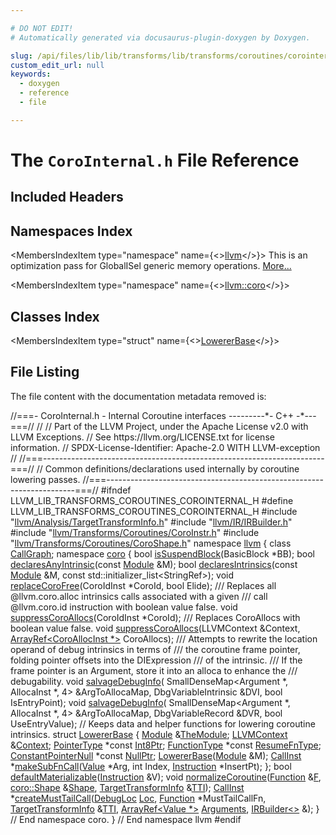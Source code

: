 ```yaml
---

# DO NOT EDIT!
# Automatically generated via docusaurus-plugin-doxygen by Doxygen.

slug: /api/files/lib/lib/transforms/lib/transforms/coroutines/corointernal-h
custom_edit_url: null
keywords:
  - doxygen
  - reference
  - file

---
```





# The `CoroInternal.h` File Reference

<DoxygenPage pluginConfig={pluginConfig}>



## Included Headers

<IncludesList>
<IncludesListItem
  filePath="llvm/Analysis/TargetTransformInfo.h"
  permalink="/docs/api/files/include/include/llvm/include/llvm/analysis/targettransforminfo-h"
  isLocal="true" />
<IncludesListItem
  filePath="llvm/IR/IRBuilder.h"
  permalink="/docs/api/files/include/include/llvm/include/llvm/ir/irbuilder-h"
  isLocal="true" />
<IncludesListItem
  filePath="llvm/Transforms/Coroutines/CoroInstr.h"
  permalink="/docs/api/files/include/include/llvm/include/llvm/transforms/include/llvm/transforms/coroutines/coroinstr-h"
  isLocal="true" />
<IncludesListItem
  filePath="llvm/Transforms/Coroutines/CoroShape.h"
  permalink="/docs/api/files/include/include/llvm/include/llvm/transforms/include/llvm/transforms/coroutines/coroshape-h"
  isLocal="true" />
</IncludesList>

## Namespaces Index

<MembersIndex>

<MembersIndexItem
  type="namespace"
  name={<><a href="/docs/api/namespaces/llvm">llvm</a></>}>
This is an optimization pass for GlobalISel generic memory operations. <a href="/docs/api/namespaces/llvm/#details">More...</a>
</MembersIndexItem>

<MembersIndexItem
  type="namespace"
  name={<><a href="/docs/api/namespaces/llvm/coro">llvm::coro</a></>}>
</MembersIndexItem>

</MembersIndex>

## Classes Index

<MembersIndex>

<MembersIndexItem
  type="struct"
  name={<><a href="/docs/api/structs/llvm/coro/lowererbase">LowererBase</a></>}>
</MembersIndexItem>

</MembersIndex>


## File Listing

The file content with the documentation metadata removed is:

<ProgramListing>

<Link id="l00001" /><CodeLine lineNumber="1"><Highlight kind="comment">//===- CoroInternal.h - Internal Coroutine interfaces ---------&#42;- C++ -&#42;---===//</Highlight><Highlight kind="normal"></Highlight></CodeLine>
<Link id="l00002" /><CodeLine lineNumber="2"><Highlight kind="normal"></Highlight><Highlight kind="comment">//</Highlight><Highlight kind="normal"></Highlight></CodeLine>
<Link id="l00003" /><CodeLine lineNumber="3"><Highlight kind="normal"></Highlight><Highlight kind="comment">// Part of the LLVM Project, under the Apache License v2.0 with LLVM Exceptions.</Highlight><Highlight kind="normal"></Highlight></CodeLine>
<Link id="l00004" /><CodeLine lineNumber="4"><Highlight kind="normal"></Highlight><Highlight kind="comment">// See https://llvm.org/LICENSE.txt for license information.</Highlight><Highlight kind="normal"></Highlight></CodeLine>
<Link id="l00005" /><CodeLine lineNumber="5"><Highlight kind="normal"></Highlight><Highlight kind="comment">// SPDX-License-Identifier: Apache-2.0 WITH LLVM-exception</Highlight><Highlight kind="normal"></Highlight></CodeLine>
<Link id="l00006" /><CodeLine lineNumber="6"><Highlight kind="normal"></Highlight><Highlight kind="comment">//</Highlight><Highlight kind="normal"></Highlight></CodeLine>
<Link id="l00007" /><CodeLine lineNumber="7"><Highlight kind="normal"></Highlight><Highlight kind="comment">//===----------------------------------------------------------------------===//</Highlight><Highlight kind="normal"></Highlight></CodeLine>
<Link id="l00008" /><CodeLine lineNumber="8"><Highlight kind="normal"></Highlight><Highlight kind="comment">// Common definitions/declarations used internally by coroutine lowering passes.</Highlight><Highlight kind="normal"></Highlight></CodeLine>
<Link id="l00009" /><CodeLine lineNumber="9"><Highlight kind="normal"></Highlight><Highlight kind="comment">//===----------------------------------------------------------------------===//</Highlight><Highlight kind="normal"></Highlight></CodeLine>
<Link id="l00010" /><CodeLine lineNumber="10"><Highlight kind="normal"></Highlight></CodeLine>
<Link id="l00011" /><CodeLine lineNumber="11"><Highlight kind="normal"></Highlight><Highlight kind="preprocessor">#ifndef LLVM&#95;LIB&#95;TRANSFORMS&#95;COROUTINES&#95;COROINTERNAL&#95;H</Highlight><Highlight kind="normal"></Highlight></CodeLine>
<Link id="l00012" /><CodeLine lineNumber="12"><Highlight kind="normal"></Highlight><Highlight kind="preprocessor">#define LLVM&#95;LIB&#95;TRANSFORMS&#95;COROUTINES&#95;COROINTERNAL&#95;H</Highlight><Highlight kind="normal"></Highlight></CodeLine>
<Link id="l00013" /><CodeLine lineNumber="13"><Highlight kind="normal"></Highlight></CodeLine>
<Link id="l00014" /><CodeLine lineNumber="14"><Highlight kind="normal"></Highlight><Highlight kind="preprocessor">#include &quot;<a href="/docs/api/files/include/include/llvm/include/llvm/analysis/targettransforminfo-h">llvm/Analysis/TargetTransformInfo.h</a>&quot;</Highlight><Highlight kind="normal"></Highlight></CodeLine>
<Link id="l00015" /><CodeLine lineNumber="15"><Highlight kind="normal"></Highlight><Highlight kind="preprocessor">#include &quot;<a href="/docs/api/files/include/include/llvm/include/llvm/ir/irbuilder-h">llvm/IR/IRBuilder.h</a>&quot;</Highlight><Highlight kind="normal"></Highlight></CodeLine>
<Link id="l00016" /><CodeLine lineNumber="16"><Highlight kind="normal"></Highlight><Highlight kind="preprocessor">#include &quot;<a href="/docs/api/files/include/include/llvm/include/llvm/transforms/include/llvm/transforms/coroutines/coroinstr-h">llvm/Transforms/Coroutines/CoroInstr.h</a>&quot;</Highlight><Highlight kind="normal"></Highlight></CodeLine>
<Link id="l00017" /><CodeLine lineNumber="17"><Highlight kind="normal"></Highlight><Highlight kind="preprocessor">#include &quot;<a href="/docs/api/files/include/include/llvm/include/llvm/transforms/include/llvm/transforms/coroutines/coroshape-h">llvm/Transforms/Coroutines/CoroShape.h</a>&quot;</Highlight><Highlight kind="normal"></Highlight></CodeLine>
<Link id="l00018" /><CodeLine lineNumber="18"><Highlight kind="normal"></Highlight></CodeLine>
<Link id="l00019" /><CodeLine lineNumber="19"><Highlight kind="normal"></Highlight><Highlight kind="keyword">namespace </Highlight><Highlight kind="normal"><a href="/docs/api/namespaces/llvm">llvm</a> &#123;</Highlight></CodeLine>
<Link id="l00020" /><CodeLine lineNumber="20"><Highlight kind="normal"></Highlight></CodeLine>
<Link id="l00021" /><CodeLine lineNumber="21"><Highlight kind="normal"></Highlight><Highlight kind="keyword">class </Highlight><Highlight kind="normal"><a href="/docs/api/classes/llvm/callgraph">CallGraph</a>;</Highlight></CodeLine>
<Link id="l00022" /><CodeLine lineNumber="22"><Highlight kind="normal"></Highlight></CodeLine>
<Link id="l00023" /><CodeLine lineNumber="23"><Highlight kind="normal"></Highlight><Highlight kind="keyword">namespace </Highlight><Highlight kind="normal"><a href="/docs/api/namespaces/llvm/coro">coro</a> &#123;</Highlight></CodeLine>
<Link id="l00024" /><CodeLine lineNumber="24"><Highlight kind="normal"></Highlight></CodeLine>
<Link id="l00025" /><CodeLine lineNumber="25"><Highlight kind="normal"></Highlight><Highlight kind="keywordtype">bool</Highlight><Highlight kind="normal"> <a href="/docs/api/namespaces/llvm/coro/#a64f8e14ffe5fb52d552fcb9058286ad3">isSuspendBlock</a>(BasicBlock &#42;BB);</Highlight></CodeLine>
<Link id="l00026" /><CodeLine lineNumber="26"><Highlight kind="normal"></Highlight><Highlight kind="keywordtype">bool</Highlight><Highlight kind="normal"> <a href="/docs/api/namespaces/llvm/coro/#a54712266347f5cc2d33ad2c375426e45">declaresAnyIntrinsic</a>(</Highlight><Highlight kind="keyword">const</Highlight><Highlight kind="normal"> <a href="/docs/api/files/lib/lib/codegen/machinecheckdebugify-cpp/#a85892acfa8970627e9bd9c9815f15c25">Module</a> &amp;M);</Highlight></CodeLine>
<Link id="l00027" /><CodeLine lineNumber="27"><Highlight kind="normal"></Highlight><Highlight kind="keywordtype">bool</Highlight><Highlight kind="normal"> <a href="/docs/api/namespaces/llvm/coro/#a6e95f844cc43fa4786df11ea5a1a3f10">declaresIntrinsics</a>(</Highlight><Highlight kind="keyword">const</Highlight><Highlight kind="normal"> <a href="/docs/api/files/lib/lib/codegen/machinecheckdebugify-cpp/#a85892acfa8970627e9bd9c9815f15c25">Module</a> &amp;M,</Highlight></CodeLine>
<Link id="l00028" /><CodeLine lineNumber="28"><Highlight kind="normal">                        </Highlight><Highlight kind="keyword">const</Highlight><Highlight kind="normal"> std::initializer&#95;list&lt;StringRef&gt;);</Highlight></CodeLine>
<Link id="l00029" /><CodeLine lineNumber="29"><Highlight kind="normal"></Highlight><Highlight kind="keywordtype">void</Highlight><Highlight kind="normal"> <a href="/docs/api/namespaces/llvm/coro/#abf799de7147065c0e7f525e1b6009dde">replaceCoroFree</a>(CoroIdInst &#42;CoroId, </Highlight><Highlight kind="keywordtype">bool</Highlight><Highlight kind="normal"> Elide);</Highlight></CodeLine>
<Link id="l00030" /><CodeLine lineNumber="30"><Highlight kind="normal"></Highlight><Highlight kind="comment"></Highlight></CodeLine>
<Link id="l00031" /><CodeLine lineNumber="31"><Highlight kind="comment">/// Replaces all @llvm.coro.alloc intrinsics calls associated with a given</Highlight></CodeLine>
<Link id="l00032" /><CodeLine lineNumber="32"><Highlight kind="comment">/// call @llvm.coro.id instruction with boolean value false.</Highlight><Highlight kind="normal"></Highlight></CodeLine>
<Link id="l00033" /><CodeLine lineNumber="33"><Highlight kind="normal"></Highlight><Highlight kind="keywordtype">void</Highlight><Highlight kind="normal"> <a href="/docs/api/namespaces/llvm/coro/#a7223c62dc4b1db59861cb3a7e225a387">suppressCoroAllocs</a>(CoroIdInst &#42;CoroId);</Highlight><Highlight kind="comment"></Highlight></CodeLine>
<Link id="l00034" /><CodeLine lineNumber="34"><Highlight kind="comment">/// Replaces CoroAllocs with boolean value false.</Highlight><Highlight kind="normal"></Highlight></CodeLine>
<Link id="l00035" /><CodeLine lineNumber="35"><Highlight kind="normal"></Highlight><Highlight kind="keywordtype">void</Highlight><Highlight kind="normal"> <a href="/docs/api/namespaces/llvm/coro/#a7223c62dc4b1db59861cb3a7e225a387">suppressCoroAllocs</a>(LLVMContext &amp;Context,</Highlight></CodeLine>
<Link id="l00036" /><CodeLine lineNumber="36"><Highlight kind="normal">                        <a href="/docs/api/namespaces/llvm/#ab9c6b351507d3c0730f4290919d43a12">ArrayRef&lt;CoroAllocInst &#42;&gt;</a> CoroAllocs);</Highlight></CodeLine>
<Link id="l00037" /><CodeLine lineNumber="37"><Highlight kind="normal"></Highlight><Highlight kind="comment"></Highlight></CodeLine>
<Link id="l00038" /><CodeLine lineNumber="38"><Highlight kind="comment">/// Attempts to rewrite the location operand of debug intrinsics in terms of</Highlight></CodeLine>
<Link id="l00039" /><CodeLine lineNumber="39"><Highlight kind="comment">/// the coroutine frame pointer, folding pointer offsets into the DIExpression</Highlight></CodeLine>
<Link id="l00040" /><CodeLine lineNumber="40"><Highlight kind="comment">/// of the intrinsic.</Highlight></CodeLine>
<Link id="l00041" /><CodeLine lineNumber="41"><Highlight kind="comment">/// If the frame pointer is an Argument, store it into an alloca to enhance the</Highlight></CodeLine>
<Link id="l00042" /><CodeLine lineNumber="42"><Highlight kind="comment">/// debugability.</Highlight><Highlight kind="normal"></Highlight></CodeLine>
<Link id="l00043" /><CodeLine lineNumber="43"><Highlight kind="normal"></Highlight><Highlight kind="keywordtype">void</Highlight><Highlight kind="normal"> <a href="/docs/api/namespaces/llvm/coro/#a14553297713bc2c6012758ee13a2b917">salvageDebugInfo</a>(</Highlight></CodeLine>
<Link id="l00044" /><CodeLine lineNumber="44"><Highlight kind="normal">    SmallDenseMap&lt;Argument &#42;, AllocaInst &#42;, 4&gt; &amp;ArgToAllocaMap,</Highlight></CodeLine>
<Link id="l00045" /><CodeLine lineNumber="45"><Highlight kind="normal">    DbgVariableIntrinsic &amp;DVI, </Highlight><Highlight kind="keywordtype">bool</Highlight><Highlight kind="normal"> IsEntryPoint);</Highlight></CodeLine>
<Link id="l00046" /><CodeLine lineNumber="46"><Highlight kind="normal"></Highlight><Highlight kind="keywordtype">void</Highlight><Highlight kind="normal"> <a href="/docs/api/namespaces/llvm/coro/#a14553297713bc2c6012758ee13a2b917">salvageDebugInfo</a>(</Highlight></CodeLine>
<Link id="l00047" /><CodeLine lineNumber="47"><Highlight kind="normal">    SmallDenseMap&lt;Argument &#42;, AllocaInst &#42;, 4&gt; &amp;ArgToAllocaMap,</Highlight></CodeLine>
<Link id="l00048" /><CodeLine lineNumber="48"><Highlight kind="normal">    DbgVariableRecord &amp;DVR, </Highlight><Highlight kind="keywordtype">bool</Highlight><Highlight kind="normal"> UseEntryValue);</Highlight></CodeLine>
<Link id="l00049" /><CodeLine lineNumber="49"><Highlight kind="normal"></Highlight></CodeLine>
<Link id="l00050" /><CodeLine lineNumber="50"><Highlight kind="normal"></Highlight><Highlight kind="comment">// Keeps data and helper functions for lowering coroutine intrinsics.</Highlight><Highlight kind="normal"></Highlight></CodeLine>
<Link id="l00051" /><CodeLine lineNumber="51" lineLink="/docs/api/structs/llvm/coro/lowererbase"><Highlight kind="normal"></Highlight><Highlight kind="keyword">struct </Highlight><Highlight kind="normal"><a href="/docs/api/structs/llvm/coro/lowererbase/#a2febb7f3cf36434914eef0bbc61818f0">LowererBase</a> &#123;</Highlight></CodeLine>
<Link id="l00052" /><CodeLine lineNumber="52" lineLink="/docs/api/structs/llvm/coro/lowererbase/#a0d6b7c11744574dde32915d642eda0f8"><Highlight kind="normal">  <a href="/docs/api/classes/llvm/module">Module</a> &amp;<a href="/docs/api/structs/llvm/coro/lowererbase/#a0d6b7c11744574dde32915d642eda0f8">TheModule</a>;</Highlight></CodeLine>
<Link id="l00053" /><CodeLine lineNumber="53" lineLink="/docs/api/structs/llvm/coro/lowererbase/#ab9611e387d2e57455c71e4918fd438c7"><Highlight kind="normal">  <a href="/docs/api/classes/llvm/llvmcontext">LLVMContext</a> &amp;<a href="/docs/api/structs/llvm/coro/lowererbase/#ab9611e387d2e57455c71e4918fd438c7">Context</a>;</Highlight></CodeLine>
<Link id="l00054" /><CodeLine lineNumber="54" lineLink="/docs/api/structs/llvm/coro/lowererbase/#a2635f7af9aba3017d0227558bcf56fa2"><Highlight kind="normal">  <a href="/docs/api/classes/llvm/pointertype">PointerType</a> &#42;</Highlight><Highlight kind="keyword">const</Highlight><Highlight kind="normal"> <a href="/docs/api/structs/llvm/coro/lowererbase/#a2635f7af9aba3017d0227558bcf56fa2">Int8Ptr</a>;</Highlight></CodeLine>
<Link id="l00055" /><CodeLine lineNumber="55" lineLink="/docs/api/structs/llvm/coro/lowererbase/#ae5bb4f3c97e6c0c8d5b5341827dd3b55"><Highlight kind="normal">  <a href="/docs/api/classes/llvm/functiontype">FunctionType</a> &#42;</Highlight><Highlight kind="keyword">const</Highlight><Highlight kind="normal"> <a href="/docs/api/structs/llvm/coro/lowererbase/#ae5bb4f3c97e6c0c8d5b5341827dd3b55">ResumeFnType</a>;</Highlight></CodeLine>
<Link id="l00056" /><CodeLine lineNumber="56" lineLink="/docs/api/structs/llvm/coro/lowererbase/#a4a09768f529c3c8dc2b7acd510c7f98f"><Highlight kind="normal">  <a href="/docs/api/classes/llvm/constantpointernull">ConstantPointerNull</a> &#42;</Highlight><Highlight kind="keyword">const</Highlight><Highlight kind="normal"> <a href="/docs/api/structs/llvm/coro/lowererbase/#a4a09768f529c3c8dc2b7acd510c7f98f">NullPtr</a>;</Highlight></CodeLine>
<Link id="l00057" /><CodeLine lineNumber="57"><Highlight kind="normal"></Highlight></CodeLine>
<Link id="l00058" /><CodeLine lineNumber="58"><Highlight kind="normal">  <a href="/docs/api/structs/llvm/coro/lowererbase/#a2febb7f3cf36434914eef0bbc61818f0">LowererBase</a>(<a href="/docs/api/classes/llvm/module">Module</a> &amp;M);</Highlight></CodeLine>
<Link id="l00059" /><CodeLine lineNumber="59"><Highlight kind="normal">  <a href="/docs/api/classes/llvm/callinst">CallInst</a> &#42;<a href="/docs/api/structs/llvm/coro/lowererbase/#a8e44a67be75da70df132c8683575d772">makeSubFnCall</a>(<a href="/docs/api/classes/llvm/value">Value</a> &#42;Arg, </Highlight><Highlight kind="keywordtype">int</Highlight><Highlight kind="normal"> Index, <a href="/docs/api/classes/llvm/instruction">Instruction</a> &#42;InsertPt);</Highlight></CodeLine>
<Link id="l00060" /><CodeLine lineNumber="60"><Highlight kind="normal">&#125;;</Highlight></CodeLine>
<Link id="l00061" /><CodeLine lineNumber="61"><Highlight kind="normal"></Highlight></CodeLine>
<Link id="l00062" /><CodeLine lineNumber="62"><Highlight kind="normal"></Highlight><Highlight kind="keywordtype">bool</Highlight><Highlight kind="normal"> <a href="/docs/api/namespaces/llvm/coro/#a53b686b78ff6f0eedd7d4d5a6bdd22bb">defaultMaterializable</a>(<a href="/docs/api/classes/llvm/instruction">Instruction</a> &amp;V);</Highlight></CodeLine>
<Link id="l00063" /><CodeLine lineNumber="63"><Highlight kind="normal"></Highlight><Highlight kind="keywordtype">void</Highlight><Highlight kind="normal"> <a href="/docs/api/namespaces/llvm/coro/#a8bd87bda26e6aac77644f79dbd06c340">normalizeCoroutine</a>(<a href="/docs/api/classes/llvm/function">Function</a> &amp;<a href="/docs/api/files/lib/lib/support/md5-cpp/#a96d73bbd7af15cb1fc38c3f4a3bd82e9">F</a>, <a href="/docs/api/structs/llvm/coro/shape">coro::Shape</a> &amp;<a href="/docs/api/structs/llvm/coro/shape">Shape</a>,</Highlight></CodeLine>
<Link id="l00064" /><CodeLine lineNumber="64"><Highlight kind="normal">                        <a href="/docs/api/classes/llvm/targettransforminfo">TargetTransformInfo</a> &amp;<a href="/docs/api/namespaces/llvm/#aa0d69e81725c10fa5407f0bf34462068">TTI</a>);</Highlight></CodeLine>
<Link id="l00065" /><CodeLine lineNumber="65"><Highlight kind="normal"><a href="/docs/api/classes/llvm/callinst">CallInst</a> &#42;<a href="/docs/api/namespaces/llvm/coro/#aa0d499612ac66539c8daf29c8eb142a5">createMustTailCall</a>(<a href="/docs/api/classes/llvm/debugloc">DebugLoc</a> <a href="/docs/api/namespaces/llvm/loc">Loc</a>, <a href="/docs/api/classes/llvm/function">Function</a> &#42;MustTailCallFn,</Highlight></CodeLine>
<Link id="l00066" /><CodeLine lineNumber="66"><Highlight kind="normal">                             <a href="/docs/api/classes/llvm/targettransforminfo">TargetTransformInfo</a> &amp;<a href="/docs/api/namespaces/llvm/#aa0d69e81725c10fa5407f0bf34462068">TTI</a>,</Highlight></CodeLine>
<Link id="l00067" /><CodeLine lineNumber="67"><Highlight kind="normal">                             <a href="/docs/api/classes/llvm/arrayref">ArrayRef&lt;Value &#42;&gt;</a> <a href="/docs/api/files/lib/lib/target/lib/target/amdgpu/amdgpulowerkernelarguments-cpp/#a1161e5a4e753384aaba3a8e4533c4261">Arguments</a>, <a href="/docs/api/classes/llvm/irbuilder">IRBuilder&lt;&gt;</a> &amp;);</Highlight></CodeLine>
<Link id="l00068" /><CodeLine lineNumber="68"><Highlight kind="normal">&#125; </Highlight><Highlight kind="comment">// End namespace coro.</Highlight><Highlight kind="normal"></Highlight></CodeLine>
<Link id="l00069" /><CodeLine lineNumber="69"><Highlight kind="normal">&#125; </Highlight><Highlight kind="comment">// End namespace llvm</Highlight><Highlight kind="normal"></Highlight></CodeLine>
<Link id="l00070" /><CodeLine lineNumber="70"><Highlight kind="normal"></Highlight></CodeLine>
<Link id="l00071" /><CodeLine lineNumber="71"><Highlight kind="normal"></Highlight><Highlight kind="preprocessor">#endif</Highlight></CodeLine>

</ProgramListing>


</DoxygenPage>

